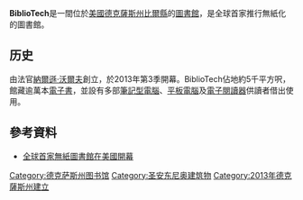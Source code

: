 {{NotChineseTitle|time=2019-01-19}}
{{multiple issues| 
{{orphan|time=2015-01-27T05:20:22+00:00}}
{{Expand|time=2018-05-22T15:53:06+00:00}} 
{{No footnotes|time=2018-05-22T15:53:06+00:00}} 
{{Refimprove|time=2018-05-22T15:53:06+00:00}} 
}}{{Infobox library
| name               = BiblioTech
| image              = BiblioTech Bexar County Digital Library - Exterior.jpg
| image_size         = 
| alt                = 
| caption            = BiblioTech South
| country            = {{USA}}
| type               = [[公共图书馆|公共图书馆]]、{{tsl|en|bookless library||bookless library}}
| established        = {{Start date|2013|09|14}}
| ref_legal_mandate  = 
| location           = [[比爾縣_(德克薩斯州)|德克薩斯州比爾縣]]
| coordinates        = {{coord|29.3442|N|98.5049|W|type:landmark_region:US-TX|display=inline,title}}
| num_branches       = 
| items_collected    = 
| collection_size    = <!-- {{Format price|number}} -->
| criteria           = 
| legal_deposit      = 
| req_to_access      = 
| annual_circulation = 
| pop_served         = 
| members            = 
| budget             = <!-- {{Currency|value|code}} -->
| director           = Laura Cole
| num_employees      = 
| website            = {{URL|http://bexarbibliotech.org/}}
| references         = 
}}

'''BiblioTech'''是一間位於[[美國|美國]][[德克薩斯州|德克薩斯州]][[比爾縣_(德克薩斯州)|比爾縣]]的[[圖書館|圖書館]]，是全球首家推行無紙化的圖書館。

==历史==
由法官[[納爾遜·沃爾夫|納爾遜·沃爾夫]]創立，於2013年第3季開幕。BiblioTech佔地約5千平方呎，館藏逾萬本[[電子書|電子書]]，並設有多部[[筆記型電腦|筆記型電腦]]、[[平板電腦|平板電腦]]及[[電子閱讀器|電子閱讀器]]供讀者借出使用。

==參考資料==
*[http://www.publishing.com.hk/pubnews/NewsDetail.asp?NewsID=20130813001 全球首家無紙圖書館在美國開幕]{{Dead link|date=2018年8月 |bot=InternetArchiveBot |fix-attempted=yes }}

{{normdaten}}
[[Category:德克萨斯州图书馆|Category:德克萨斯州图书馆]]
[[Category:圣安东尼奥建筑物|Category:圣安东尼奥建筑物]]
[[Category:2013年德克薩斯州建立|Category:2013年德克薩斯州建立]]
{{Struct-stub}}